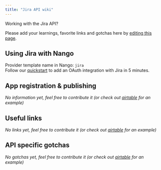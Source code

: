 ```yaml
---
title: "Jira API wiki"
---
```


Working with the Jira API?

Please add your learnings, favorite links and gotchas here by [editing this page](https://github.com/nangohq/nango/tree/master/docs/docs/providers/jira.md).

## Using Jira with Nango[](#using-jira-with-nango "Direct link to Using Jira with Nango")

Provider template name in Nango: `jira`  
Follow our [quickstart](/quickstart) to add an OAuth integration with Jira in 5 minutes.

## App registration & publishing[](#app-registration--publishing "Direct link to App registration & publishing")

_No information yet, feel free to contribute it (or check out [airtable](/providers/airtable) for an example)_

## Useful links[](#useful-links "Direct link to Useful links")

_No links yet, feel free to contribute it (or check out [airtable](/providers/airtable) for an example)_

## API specific gotchas[](#api-specific-gotchas "Direct link to API specific gotchas")

_No gotchas yet, feel free to contribute it (or check out [airtable](/providers/airtable) for an example)_